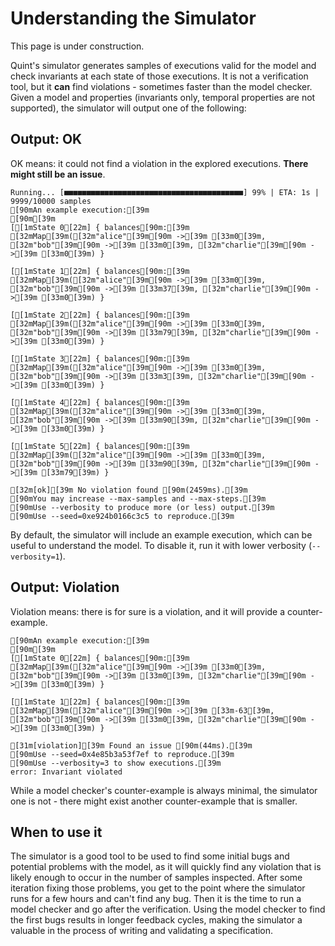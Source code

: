 
# Understanding the Simulator

<Callout type="warning" emoji="🚧️">
  This page is under construction.
</Callout>

Quint's simulator generates samples of executions valid for the model and check invariants at each state of those executions. It is not a verification tool, but it **can** find violations - sometimes faster than the model checker. Given a model and properties (invariants only, temporal properties are not supported), the simulator will output one of the following:

## Output: OK
OK means: it could not find a violation in the explored executions. **There might still be an issue**.

```ansi
Running... [■■■■■■■■■■■■■■■■■■■■■■■■■■■■■■■■■■■■■■■■] 99% | ETA: 1s | 9999/10000 samples
[90mAn example execution:[39m
[90m[39m
[[1mState 0[22m] { balances[90m:[39m [32mMap[39m([32m"alice"[39m[90m ->[39m [33m0[39m, [32m"bob"[39m[90m ->[39m [33m0[39m, [32m"charlie"[39m[90m ->[39m [33m0[39m) }

[[1mState 1[22m] { balances[90m:[39m [32mMap[39m([32m"alice"[39m[90m ->[39m [33m0[39m, [32m"bob"[39m[90m ->[39m [33m37[39m, [32m"charlie"[39m[90m ->[39m [33m0[39m) }

[[1mState 2[22m] { balances[90m:[39m [32mMap[39m([32m"alice"[39m[90m ->[39m [33m0[39m, [32m"bob"[39m[90m ->[39m [33m79[39m, [32m"charlie"[39m[90m ->[39m [33m0[39m) }

[[1mState 3[22m] { balances[90m:[39m [32mMap[39m([32m"alice"[39m[90m ->[39m [33m0[39m, [32m"bob"[39m[90m ->[39m [33m3[39m, [32m"charlie"[39m[90m ->[39m [33m0[39m) }

[[1mState 4[22m] { balances[90m:[39m [32mMap[39m([32m"alice"[39m[90m ->[39m [33m0[39m, [32m"bob"[39m[90m ->[39m [33m90[39m, [32m"charlie"[39m[90m ->[39m [33m0[39m) }

[[1mState 5[22m] { balances[90m:[39m [32mMap[39m([32m"alice"[39m[90m ->[39m [33m0[39m, [32m"bob"[39m[90m ->[39m [33m90[39m, [32m"charlie"[39m[90m ->[39m [33m79[39m) }

[32m[ok][39m No violation found [90m(2459ms).[39m
[90mYou may increase --max-samples and --max-steps.[39m
[90mUse --verbosity to produce more (or less) output.[39m
[90mUse --seed=0xe924b0166c3c5 to reproduce.[39m
```

By default, the simulator will include an example execution, which can be useful to understand the model. To disable it, run it with lower verbosity (`--verbosity=1`).

## Output: Violation
Violation means: there is for sure is a violation, and it will provide a counter-example.
```ansi
[90mAn example execution:[39m
[90m[39m
[[1mState 0[22m] { balances[90m:[39m [32mMap[39m([32m"alice"[39m[90m ->[39m [33m0[39m, [32m"bob"[39m[90m ->[39m [33m0[39m, [32m"charlie"[39m[90m ->[39m [33m0[39m) }

[[1mState 1[22m] { balances[90m:[39m [32mMap[39m([32m"alice"[39m[90m ->[39m [33m-63[39m, [32m"bob"[39m[90m ->[39m [33m0[39m, [32m"charlie"[39m[90m ->[39m [33m0[39m) }

[31m[violation][39m Found an issue [90m(44ms).[39m
[90mUse --seed=0x4e85b3a53f7ef to reproduce.[39m
[90mUse --verbosity=3 to show executions.[39m
error: Invariant violated
```

While a model checker's counter-example is always minimal, the simulator one is not - there might exist another counter-example that is smaller.

## When to use it

The simulator is a good tool to be used to find some initial bugs and potential problems with the model, as it will quickly find any violation that is likely enough to occur in the number of samples inspected. After some iteration fixing those problems, you get to the point where the simulator runs for a few hours and can't find any bug. Then it is the time to run a model checker and go after the verification. Using the model checker to find the first bugs results in longer feedback cycles, making the simulator a valuable in the process of writing and validating a specification.


